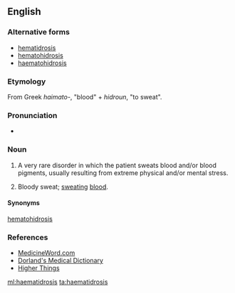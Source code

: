 {{wikipedia}}
==English==

===Alternative forms===
* [[hematidrosis]]
* [[hematohidrosis]]
* [[haematohidrosis]]

===Etymology===
From Greek ''haimato-'', "blood" + ''hidroun'', "to sweat".

===Pronunciation===
* {{IPA|/ˌhe-mat-idˈro-sis/}}

===Noun===
{{en-noun|haematidroses}}

# {{context|symptom|lang=en}} A very rare disorder in which the patient sweats blood and/or blood pigments, usually resulting from extreme physical and/or mental stress.
# Bloody sweat; [[sweat]]ing [[blood]].

====Synonyms====
[[hematohidrosis]]

===References===
* [http://www.medicineword.com/haematidrosis.shtml MedicineWord.com]
* [http://www.mercksource.com/pp/us/cns/cns_hl_dorlands.jspzQzpgzEzzSzppdocszSzuszSzcommonzSzdorlandszSzdorlandzSzdmd_h_05zPzhtm#12411875 Dorland's Medical Dictionary]
* [http://higherthings.org/reflections/lent2006/2006-04-13.html Higher Things]

[[ml:haematidrosis]]
[[ta:haematidrosis]]